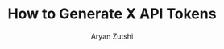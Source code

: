 ---
title: How to Generate X API Tokens
publishedAt: "2025-06-08"
summary: Learn how to generate your X API Tokens.
author: "Aryan Zutshi"
image: "X-API-Blog.jpg"
---